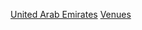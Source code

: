 {{Commons cat|Sports venues in the United Arab Emirates}}

[[Category:亞洲各國體育場地|United Arab Emirates]]
[[Category:阿聯酋體育|Venues]]